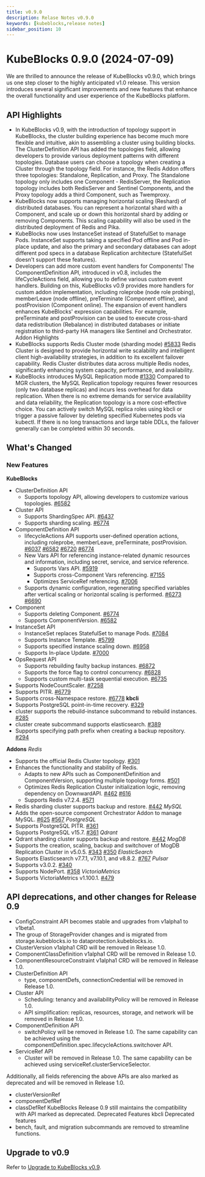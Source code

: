 ```yaml
---
title: v0.9.0
description: Relase Notes v0.9.0
keywords: [kubeblocks,release notes]
sidebar_position: 10
---
```


# KubeBlocks 0.9.0 (2024-07-09)

We are thrilled to announce the release of KubeBlocks v0.9.0, which brings us one step closer to the highly anticipated v1.0 release. This version introduces several significant improvements and
new features that enhance the overall functionality and user experience of the KubeBlocks platform.

## API Highlights

- In KubeBlocks v0.9, with the introduction of topology support in KubeBlocks, the cluster building experience has become much more flexible and intuitive, akin to assembling a cluster using building blocks. The ClusterDefinition API has added the topologies field, allowing developers to provide various deployment patterns with different topologies. Database users can choose a topology when creating a Cluster through the topology field. For instance, the Redis Addon offers three topologies: Standalone, Replication, and Proxy. The Standalone topology only includes one Component - RedisServer, the Replication topology includes both RedisServer and Sentinel Components, and the Proxy topology adds a third Component, such as Twemproxy.
- KubeBlocks now supports managing horizontal scaling (Reshard) of distributed databases. You can represent a horizontal shard with a Component, and scale up or down this horizontal shard by adding or removing Components. This scaling capability will also be used in the distributed deployment of Redis and Pika.
- KubeBlocks now uses InstanceSet instead of StatefulSet to manage Pods. InstanceSet supports taking a specified Pod offline and Pod in-place update, and also the primary and secondary databases can adopt different pod specs in a database Replication architecture (StatefulSet doesn't support these features).
- Developers can add more custom event handlers for Components! The ComponentDefinition API, introduced in v0.8, includes the lifeCycleActions field, allowing you to define various custom event handlers. Building on this, KubeBlocks v0.9 provides more handlers for custom addon implementation, including roleprobe (node role probing), memberLeave (node offline), preTerminate (Component offline), and postProvision (Component online). The expansion of event handlers enhances KubeBlocks' expression capabilities. For example, preTerminate and postProvision can be used to execute cross-shard data redistribution (Rebalance) in distributed databases or initiate registration to third-party HA managers like Sentinel and Orchestrator.
Addon Highlights
- KubeBlocks supports Redis Cluster mode (sharding mode) [#5833](https://github.com/apecloud/kubeblocks/issues/5833)
  Redis Cluster is designed to provide horizontal write scalability and intelligent client high-availability strategies, in addition to its excellent failover capability. Redis Cluster distributes data across multiple Redis nodes, significantly enhancing system capacity, performance, and availability.
- KubeBlocks introduces MySQL Replication mode [#1330](https://github.com/apecloud/kubeblocks/issues/1330)
  Compared to MGR clusters, the MySQL Replication topology requires fewer resources (only two database replicas) and incurs less overhead for data replication. When there is no extreme demands for service availability and data reliability, the Replication topology is a more cost-effective choice. You can actively switch MySQL replica roles using kbcli or trigger a passive failover by deleting specified Kubernetes pods via kubectl. If there is no long transactions and large table DDLs, the failover generally can be completed within 30 seconds.

## What's Changed

### New Features

**KubeBlocks**
- ClusterDefinition API
  - Supports topology API, allowing developers to customize various topologies.  [#6582](https://github.com/apecloud/kubeblocks/pull/6582)
- Cluster API
  - Supports ShardingSpec API. [#6437](https://github.com/apecloud/kubeblocks/pull/6437)
  - Supports sharding scaling. [#6774](https://github.com/apecloud/kubeblocks/pull/6774)
- ComponentDefinition  API
  - lifecycleActions API supports user-defined operation actions, including roleprobe, memberLeave, preTerminate, postProvision. [#6037](https://github.com/apecloud/kubeblocks/pull/6037) [#6582](https://github.com/apecloud/kubeblocks/pull/6582) [#6720](https://github.com/apecloud/kubeblocks/pull/6720) [#6774](https://github.com/apecloud/kubeblocks/pull/6774)
  - New Vars API for referencing instance-related dynamic resources and information, including secret, service, and service reference.
    - Supports Vars API.  [#5919](https://github.com/apecloud/kubeblocks/pull/5919)
    - Supports cross-Component Vars referencing.  [#7155](https://github.com/apecloud/kubeblocks/pull/7155)
    - Optimizes ServiceRef referencing. [#7006](https://github.com/apecloud/kubeblocks/pull/7006)
  - Supports dynamic configuration, regenerating specified variables after vertical scaling or horizontal scaling is performed. [#6273](https://github.com/apecloud/kubeblocks/issues/6273) [#6690](https://github.com/apecloud/kubeblocks/issues/6690)
- Component
  - Supports deleting Component. [#6774](https://github.com/apecloud/kubeblocks/pull/6774)
  - Supports ComponentVersion. [#6582](https://github.com/apecloud/kubeblocks/pull/6582)
- InstanceSet API
  - InstanceSet replaces StatefulSet to manage Pods. [#7084](https://github.com/apecloud/kubeblocks/pull/7084)
  - Supports Instance Template.  [#5799](https://github.com/apecloud/kubeblocks/issues/5799)
  - Supports specified instance scaling down.  [#6958](https://github.com/apecloud/kubeblocks/pull/6958)
  - Supports In-place Update. [#7000](https://github.com/apecloud/kubeblocks/pull/7000)
- OpsRequest API
  - Supports rebuilding faulty backup instances. [#6872](https://github.com/apecloud/kubeblocks/pull/6872)
  - Supports the force flag to control concurrency. [#6828](https://github.com/apecloud/kubeblocks/pull/6828)
  - Supports custom multi-task sequential execution. [#6735](https://github.com/apecloud/kubeblocks/pull/6735)
- Supports NodeCountScaler.  [#7258](https://github.com/apecloud/kubeblocks/pull/7258)
- Supports PITR.   [#6779](https://github.com/apecloud/kubeblocks/pull/6779)
- Supports cross-Namespace restore. [#6778](https://github.com/apecloud/kubeblocks/pull/6778)
**kbcli**
- Supports PostgreSQL point-in-time recovery. [#329](https://github.com/apecloud/kbcli/pull/329)
- cluster supports the rebuild-instance subcommand to rebuild instances.  [#285](https://github.com/apecloud/kbcli/pull/295)
- cluster create subcommand supports elasticsearch. [#389](https://github.com/apecloud/kbcli/pull/389)
- Supports specifying path prefix when creating a backup repository. [#294](https://github.com/apecloud/kbcli/pull/294)

**Addons**
*Redis*
- Supports the official Redis Cluster topology.  [#301](https://github.com/apecloud/kubeblocks-addons/pull/301)
- Enhances the functionality and stability of Redis.
  - Adapts to new APIs such as ComponentDefinition and ComponentVersion, supporting multiple topology forms. [#501](https://github.com/apecloud/kubeblocks-addons/pull/501)
  - Optimizes Redis Replication Cluster initialization logic, removing dependency on DownwardAPI. [#462](https://github.com/apecloud/kubeblocks-addons/pull/462) [#616](https://github.com/apecloud/kubeblocks-addons/pull/616)
  - Supports Redis v7.2.4. [#571](https://github.com/apecloud/kubeblocks-addons/pull/571)
- Redis sharding cluster supports backup and restore.  [#442](https://github.com/apecloud/kubeblocks-addons/pull/442)
*MySQL*
- Adds the open-source component Orchestrator Addon to manage MySQL.  [#625](https://github.com/apecloud/kubeblocks-addons/pull/625) [#567](https://github.com/apecloud/kubeblocks-addons/pull/567)
*PostgreSQL*
- Supports PostgreSQL PITR. [#361](https://github.com/apecloud/kubeblocks-addons/pull/361)
- Supports PostgreSQL v15.7.  [#361](https://github.com/apecloud/kubeblocks-addons/pull/361)
*Qdrant*
- Qdrant sharding cluster supports backup and restore. [#442](https://github.com/apecloud/kubeblocks-addons/pull/442)
*MogDB*
- Supports the creation, scaling, backup and switchover of MogDB Replication Cluster in v5.0.5. [#343](https://github.com/apecloud/kubeblocks-addons/pull/343) [#350](https://github.com/apecloud/kubeblocks-addons/pull/350)
*ElasticSearch*
- Supports Elasticsearch v7.7.1, v7.10.1, and v8.8.2. [#767](https://github.com/apecloud/kubeblocks-addons/pull/767)
*Pulsar*
- Supports v3.0.2. [#340](https://github.com/apecloud/kubeblocks-addons/pull/40)
- Supports NodePort. [#358](https://github.com/apecloud/kubeblocks-addons/pull/358)
*VictoriaMetrics*
- Supports VictoriaMetrics v1.100.1. [#479](https://github.com/apecloud/kubeblocks-addons/pull/479)

## API  deprecations, and other changes for Release 0.9

- ConfigConstraint API becomes stable and upgrades from v1alpha1 to v1beta1.
- The group of StorageProvider changes and is migrated from storage.kubeblocks.io to dataprotection.kubeblocks.io.
- ClusterVersion v1alpha1 CRD will be removed in Release 1.0.
- ComponentClassDefinition v1alpha1 CRD will be removed in Release 1.0.
- ComponentResourceConstraint v1alpha1 CRD will be removed in Release 1.0.
- ClusterDefinition API
  - type, componentDefs, connectionCredential will be removed in Release 1.0.
- Cluster API
  - Scheduling: tenancy and availabilityPolicy will be removed in Release 1.0.
  - API simplification: replicas, resources, storage, and network will be removed in Release 1.0.
- ComponentDefinition  API
  - switchPolicy will be removed in Release 1.0. The same capability can be achieved using the componentDefinition.spec.lifecycleActions.switchover API.
- ServiceRef API
  - Cluster will be removed in Release 1.0. The same capability can be achieved using serviceRef.clusterServiceSelector.

Additionally, all fields referencing the above APIs are also marked as deprecated and will be removed in Release 1.0.
- clusterVersionRef
- componentDefRef
- classDefRef
KubeBlocks Release 0.9 still maintains the compatibility with API marked as deprecated.
Deprecated Features
kbcli Deprecated features
- bench, fault, and migration subcommands are removed to streamline functions.


## Upgrade to v0.9
Refer to [Upgrade to KubeBlocks v0.9](https://kubeblocks.io/docs/preview/user_docs/installation/upgrade/upgrade-kubeblocks-to-0.9).

